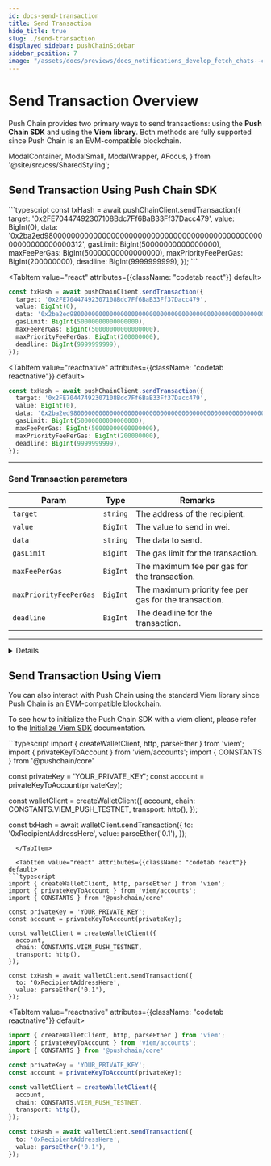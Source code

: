 ```yaml
---
id: docs-send-transaction
title: Send Transaction
hide_title: true
slug: ./send-transaction
displayed_sidebar: pushChainSidebar
sidebar_position: 7
image: "/assets/docs/previews/docs_notifications_develop_fetch_chats--create_channel.png"
---
```


# Send Transaction Overview

Push Chain provides two primary ways to send transactions: using the **Push Chain SDK** and using the **Viem library**. Both methods are fully supported since Push Chain is an EVM-compatible blockchain.

<head>
  <title>{`Send Transaction | Push Chain | Push Documentation`}</title>
</head>

  ModalContainer,
  ModalSmall,
  ModalWrapper,
  AFocus,
} from '@site/src/css/SharedStyling';

## Send Transaction Using Push Chain SDK

<Tabs className="codetabs" groupId="code-examples">
  <TabItem value="js" attributes={{className: "codetab js"}} default>
```typescript
const txHash = await pushChainClient.sendTransaction({
  target: '0x2FE70447492307108Bdc7Ff6BaB33Ff37Dacc479',
  value: BigInt(0),
  data: '0x2ba2ed980000000000000000000000000000000000000000000000000000000000000312',
  gasLimit: BigInt(50000000000000000),
  maxFeePerGas: BigInt(50000000000000000),
  maxPriorityFeePerGas: BigInt(200000000),
  deadline: BigInt(9999999999),
});
```
  </TabItem>

  <TabItem value="react" attributes={{className: "codetab react"}} default>
```typescript
const txHash = await pushChainClient.sendTransaction({
  target: '0x2FE70447492307108Bdc7Ff6BaB33Ff37Dacc479',
  value: BigInt(0),
  data: '0x2ba2ed980000000000000000000000000000000000000000000000000000000000000312',
  gasLimit: BigInt(50000000000000000),
  maxFeePerGas: BigInt(50000000000000000),
  maxPriorityFeePerGas: BigInt(200000000),
  deadline: BigInt(9999999999),
});
```
  </TabItem>

  <TabItem value="reactnative" attributes={{className: "codetab reactnative"}} default>
```typescript
const txHash = await pushChainClient.sendTransaction({
  target: '0x2FE70447492307108Bdc7Ff6BaB33Ff37Dacc479',
  value: BigInt(0),
  data: '0x2ba2ed980000000000000000000000000000000000000000000000000000000000000312',
  gasLimit: BigInt(50000000000000000),
  maxFeePerGas: BigInt(50000000000000000),
  maxPriorityFeePerGas: BigInt(200000000),
  deadline: BigInt(9999999999),
});
```
  </TabItem>
</Tabs>

---

### Send Transaction parameters

| **Param**     | **Type**                | **Remarks**                                                                                       |
|---------------|-------------------------|---------------------------------------------------------------------------------------------------|
| `target`  | `string`   | The address of the recipient. |
| `value`    | `BigInt`               | The value to send in wei. |
| `data`        | `string`           | The data to send.                                                      |
| `gasLimit`        | `BigInt`           | The gas limit for the transaction.                                                      |
| `maxFeePerGas`        | `BigInt`           | The maximum fee per gas for the transaction.                                                      |
| `maxPriorityFeePerGas`        | `BigInt`           | The maximum priority fee per gas for the transaction.                                                      |
| `deadline`        | `BigInt`           | The deadline for the transaction.                                                      |

--------

<Details summary="Expected response">

```typescript
"0x491695a337b0fca5dd24f626bf2595ca16281ae92b2807b611b115e66d42b3c2"
```

</Details>

## Send Transaction Using Viem

You can also interact with Push Chain using the standard Viem library since Push Chain is an EVM-compatible blockchain.

To see how to initialize the Push Chain SDK with a viem client, please refer to the [Initialize Viem SDK](../initialize-viem-chain) documentation.

<Tabs className="codetabs" groupId="code-examples">
  <TabItem value="js" attributes={{className: "codetab js"}} default>
```typescript
import { createWalletClient, http, parseEther } from 'viem';
import { privateKeyToAccount } from 'viem/accounts';
import { CONSTANTS } from '@pushchain/core'

const privateKey = 'YOUR_PRIVATE_KEY';
const account = privateKeyToAccount(privateKey);

const walletClient = createWalletClient({
  account,
  chain: CONSTANTS.VIEM_PUSH_TESTNET,
  transport: http(),
});

const txHash = await walletClient.sendTransaction({
  to: '0xRecipientAddressHere',
  value: parseEther('0.1'),
});
```
  </TabItem>

  <TabItem value="react" attributes={{className: "codetab react"}} default>
```typescript
import { createWalletClient, http, parseEther } from 'viem';
import { privateKeyToAccount } from 'viem/accounts';
import { CONSTANTS } from '@pushchain/core'

const privateKey = 'YOUR_PRIVATE_KEY';
const account = privateKeyToAccount(privateKey);

const walletClient = createWalletClient({
  account,
  chain: CONSTANTS.VIEM_PUSH_TESTNET,
  transport: http(),
});

const txHash = await walletClient.sendTransaction({
  to: '0xRecipientAddressHere',
  value: parseEther('0.1'),
});
```
  </TabItem>

  <TabItem value="reactnative" attributes={{className: "codetab reactnative"}} default>
```typescript
import { createWalletClient, http, parseEther } from 'viem';
import { privateKeyToAccount } from 'viem/accounts';
import { CONSTANTS } from '@pushchain/core'

const privateKey = 'YOUR_PRIVATE_KEY';
const account = privateKeyToAccount(privateKey);

const walletClient = createWalletClient({
  account,
  chain: CONSTANTS.VIEM_PUSH_TESTNET,
  transport: http(),
});

const txHash = await walletClient.sendTransaction({
  to: '0xRecipientAddressHere',
  value: parseEther('0.1'),
});
```
  </TabItem>
</Tabs>
